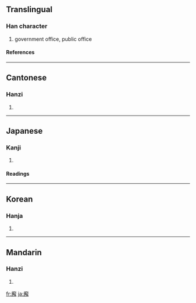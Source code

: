 ==Translingual==
===Han character===
{{Han char|rn=53|rad=广|as=13|sn=16|four=0025<sub>2</sub>|canj=戈弓月手 (INBQ)}}
# government office, public office
====References====
{{Han ref|kx=0351.170|dkj=09510|dj=0664.180|hdz=20905.130|uh=5EE8|ud=24296|bh=E972|bd=59762}}
----
==Cantonese==
===Hanzi===
{{yue-hanzi|jyut=|y=gaai3, haai6}}
# {{defn|Cantonese}}
----
==Japanese==
===Kanji===
{{ja-kanji|grade=|rs=广13}}
# {{defn|Japanese}} 
====Readings====
{{ja-readings|on=[[かい]] (kai), [[け]] (ke)|kun=[[やくしょ]] (yakusho)}}
----
==Korean==
===Hanja===
{{ko-hanja|hangeul=해|rv=hae|mr=hae}}
# {{defn|Korean}}
----
==Mandarin==
===Hanzi===
{{cmn-hanzi|pin=[[xiè]] ([[xie4]])|wg=hsieh<sup>4</sup>}}
# {{defn|Mandarin}}

[[fr:廨]]
[[ja:廨]]
